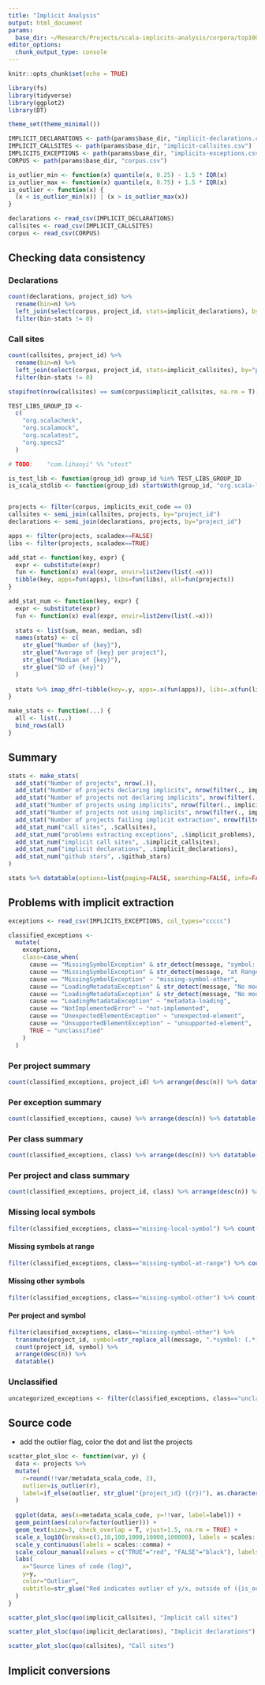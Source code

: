 ```yaml
---
title: "Implicit Analysis"
output: html_document
params:
  base_dir: ~/Research/Projects/scala-implicits-analysis/corpora/top100
editor_options: 
  chunk_output_type: console
---
```


```r
knitr::opts_chunk$set(echo = TRUE)

library(fs)
library(tidyverse)
library(ggplot2)
library(DT)

theme_set(theme_minimal())
```

```r
IMPLICIT_DECLARATIONS <- path(params$base_dir, "implicit-declarations.csv")
IMPLICIT_CALLSITES <- path(params$base_dir, "implicit-callsites.csv")
IMPLICITS_EXCEPTIONS <- path(params$base_dir, "implicits-exceptions.csv")
CORPUS <- path(params$base_dir, "corpus.csv")
```

```r
is_outlier_min <- function(x) quantile(x, 0.25) - 1.5 * IQR(x)
is_outlier_max <- function(x) quantile(x, 0.75) + 1.5 * IQR(x)
is_outlier <- function(x) {
  (x < is_outlier_min(x)) | (x > is_outlier_max(x))
}
```

```r
declarations <- read_csv(IMPLICIT_DECLARATIONS)
callsites <- read_csv(IMPLICIT_CALLSITES)
corpus <- read_csv(CORPUS)
```

## Checking data consistency

### Declarations

```r
count(declarations, project_id) %>% 
  rename(bin=n) %>%
  left_join(select(corpus, project_id, stats=implicit_declarations), by="project_id") %>% 
  filter(bin-stats != 0)
```

### Call sites

```r
count(callsites, project_id) %>% 
  rename(bin=n) %>%
  left_join(select(corpus, project_id, stats=implicit_callsites), by="project_id") %>% 
  filter(bin-stats != 0)
```


```r
stopifnot(nrow(callsites) == sum(corpus$implicit_callsites, na.rm = T))
```


```r
TEST_LIBS_GROUP_ID <-
  c(
    "org.scalacheck",
    "org.scalamock",
    "org.scalatest",
    "org.specs2"
  )

# TODO:    "com.lihaoyi" %% "utest"

is_test_lib <- function(group_id) group_id %in% TEST_LIBS_GROUP_ID 
is_scala_stdlib <- function(group_id) startsWith(group_id, "org.scala-lang")
```

```r
```


```r
projects <- filter(corpus, implicits_exit_code == 0)
callsites <- semi_join(callsites, projects, by="project_id")
declarations <- semi_join(declarations, projects, by="project_id")
```

```r
apps <- filter(projects, scaladex==FALSE)
libs <- filter(projects, scaladex==TRUE)

add_stat <- function(key, expr) {
  expr <- substitute(expr)
  fun <- function(x) eval(expr, envir=list2env(list(.=x)))
  tibble(key, apps=fun(apps), libs=fun(libs), all=fun(projects))
}

add_stat_num <- function(key, expr) {
  expr <- substitute(expr)
  fun <- function(x) eval(expr, envir=list2env(list(.=x)))
  
  stats <- list(sum, mean, median, sd)
  names(stats) <- c(
    str_glue("Number of {key}"), 
    str_glue("Average of {key} per project"), 
    str_glue("Median of {key}"), 
    str_glue("SD of {key}")
  )
  
  stats %>% imap_dfr(~tibble(key=.y, apps=.x(fun(apps)), libs=.x(fun(libs)), all=.x(fun(projects))))
}

make_stats <- function(...) {
  all <- list(...)
  bind_rows(all)
}
```

## Summary

```r
stats <- make_stats(
  add_stat("Number of projects", nrow(.)),
  add_stat("Number of projects declaring implicits", nrow(filter(., implicit_declarations > 0))),
  add_stat("Number of projects not declaring implicits", nrow(filter(., implicit_declarations == 0))),
  add_stat("Number of projects using implicits", nrow(filter(., implicit_callsites > 0))),
  add_stat("Number of projects not using implicits", nrow(filter(., implicit_callsites == 0))),
  add_stat("Number of projects failing implicit extraction", nrow(filter(., !is.na(implicit_failure)))),
  add_stat_num("call sites", .$callsites),
  add_stat_num("problems extracting exceptions", .$implicit_problems),
  add_stat_num("implicit call sites", .$implicit_callsites),
  add_stat_num("implicit declarations", .$implicit_declarations),
  add_stat_num("github stars", .$github_stars)
)

stats %>% datatable(options=list(paging=FALSE, searching=FALSE, info=FALSE))
```

## Problems with implicit extraction

```r
exceptions <- read_csv(IMPLICITS_EXCEPTIONS, col_types="ccccc")
```

```r
classified_exceptions <- 
  mutate(
    exceptions,
    class=case_when(
      cause == "MissingSymbolException" & str_detect(message, "symbol: local\\d+") ~ "missing-local-symbol",
      cause == "MissingSymbolException" & str_detect(message, "at Range\\(\\d+,\\d+,\\d+,\\d+\\)") ~ "missing-symbol-at-range",
      cause == "MissingSymbolException" ~ "missing-symbol-other",
      cause == "LoadingMetadataException" & str_detect(message, "No module found") & str_detect(message, "multi-jvm") ~ "missing-module-multijvm",
      cause == "LoadingMetadataException" & str_detect(message, "No module found") ~ "missing-module",
      cause == "LoadingMetadataException" ~ "metadata-loading",
      cause == "NotImplementedError" ~ "not-implemented",
      cause == "UnexpectedElementException" ~ "unexpected-element",
      cause == "UnsupportedElementException" ~ "unsupported-element",
      TRUE ~ "unclassified"
    )
  )
```


### Per project summary

```r
count(classified_exceptions, project_id) %>% arrange(desc(n)) %>% datatable()
```

### Per exception summary

```r
count(classified_exceptions, cause) %>% arrange(desc(n)) %>% datatable()
```

### Per class summary

```r
count(classified_exceptions, class) %>% arrange(desc(n)) %>% datatable()
```

### Per project and class summary

```r
count(classified_exceptions, project_id, class) %>% arrange(desc(n)) %>% datatable()
```

### Missing local symbols

```r
filter(classified_exceptions, class=="missing-local-symbol") %>% count(project_id) %>% arrange(desc(n)) %>% datatable()
```

#### Missing symbols at range

```r
filter(classified_exceptions, class=="missing-symbol-at-range") %>% count(project_id) %>% arrange(desc(n)) %>% datatable()
```

#### Missing other symbols

```r
filter(classified_exceptions, class=="missing-symbol-other") %>% count(project_id) %>% arrange(desc(n)) %>% datatable()
```

#### Per project and symbol

```r
filter(classified_exceptions, class=="missing-symbol-other") %>% 
  transmute(project_id, symbol=str_replace_all(message, ".*symbol: (.*)$", "\\1")) %>%
  count(project_id, symbol) %>% 
  arrange(desc(n)) %>% 
  datatable()
```

### Unclassified

```r
uncategorized_exceptions <- filter(classified_exceptions, class=="unclassified")
```


## Source code 

- add the outlier flag, color the dot and list the projects

```r
scatter_plot_sloc <- function(var, y) {
  data <- projects %>%
  mutate(
    r=round(!!var/metadata_scala_code, 2),
    outlier=is_outlier(r),
    label=if_else(outlier, str_glue("{project_id} ({r})"), as.character(NA))
  )
  
  ggplot(data, aes(x=metadata_scala_code, y=!!var, label=label)) + 
  geom_point(aes(color=factor(outlier))) +
  geom_text(size=3, check_overlap = T, vjust=1.5, na.rm = TRUE) +
  scale_x_log10(breaks=c(1,10,100,1000,10000,100000), labels = scales::comma) +
  scale_y_continuous(labels = scales::comma) + 
  scale_colour_manual(values = c("TRUE"="red", "FALSE"="black"), labels=c("TRUE"="Yes", "FALSE"="No"), guide=FALSE) +
  labs(
    x="Source lines of code (log)", 
    y=y, 
    color="Outlier", 
    subtitle=str_glue("Red indicates outlier of y/x, outside of ({is_outlier_min(data$r)}, {is_outlier_max(data$r)})")
  )
}
```

```r
scatter_plot_sloc(quo(implicit_callsites), "Implicit call sites")
```

```r
scatter_plot_sloc(quo(implicit_declarations), "Implicit declarations")
```

```r
scatter_plot_sloc(quo(callsites), "Call sites")
```

## Implicit conversions
